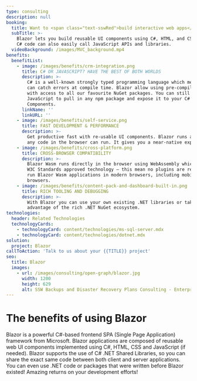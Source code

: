 ```yaml
---
type: consulting
description: null
booking:
  title: Want to <span class="text-sswRed">build interactive web apps</span> with C#?
  subTitle: >-
    Blazor lets you build reusable UI components using C#, HTML, and CSS. Your
    C# code can also easily call JavaScript APIs and libraries.
  videoBackground: /images/MVC_background.mp4
benefits:
  benefitList:
    - image: /images/benefits/crm-integration.png
      title: C# OR JAVASCRIPT? HAVE THE BEST OF BOTH WORLDS
      description: >-
        C# is a well-known strongly typed programming language which means you
        can catch errors at compile time. Blazor allow using pre-compiled C#
        with access to all our favourite NuGet packages. You can still use
        JavaScript to pull in any npm package and expose it to your C# Blazor
        Components.
      linkName: ''
      linkURL: ''
    - image: /images/benefits/self-service.png
      title: FAST DEVELOPMENT & PERFORMANCE
      description: >-
        Get productive fast with re-usable UI components. Blazor runs as fast as
        any code in the browser can run. It gives you a near-native experience.
    - image: /images/benefits/cross-platform.png
      title: CROSS-BROWSER COMPATIBILITY
      description: >-
        Blazor Wasm runs directly in the browser using WebAssembly which is a
        W3C Standards approved technology – this mean no plugins are required to
        run Blazor Wasm applications in modern browsers, including mobile
        browsers.
    - image: /images/benefits/content-pack-and-dashboard-built-in.png
      title: RICH TOOLING AND DEBUGGING
      description: >-
        With Blazor you can use your own existing .NET libraries or take
        advantage of the rich .NET NuGet ecosystem.
technologies:
  header: Related Technologies
  technologyCards:
    - technologyCard: content/technologies/ms-sql-server.mdx
    - technologyCard: content/technologies/dotnet.mdx
solution:
  project: Blazor
callToAction: 'Talk to us about your {{TITLE}} project'
seo:
  title: Blazor
  images:
    - url: /images/consulting/open-graph/blazor.jpg
      width: 1200
      height: 629
      alt: SSW Backups and Disaster Recovery Plans Consulting - Enterprise Software Development
---
```


# The benefits of using **Blazor**

<VideoEmbed url="https://www.youtube.com/watch?v=Oeh2IJw7Zig" />

Blazor is a powerful C#-based frontend SPA (Single Page Application) framework from Microsoft. Blazor applications are composed of reusable web UI components implemented using C#, HTML, CSS and JavaScript (if needed). Blazor supports the use of C# .NET Shared Libraries, so you can share the exact same code between both client and server applications. You can even use .NET code or packages that were written before Blazor existed! Amazing returns on your development efforts!
